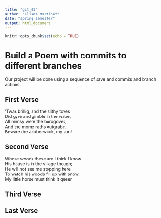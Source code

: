```yaml
---
title: "git_01"
author: "Eliana Martinez"
date: "spring semester"
output: html_document
---
```


```r
knitr::opts_chunk$set(echo = TRUE)
```
# Build a Poem with commits to different branches
Our project will be done using a sequence of save and commits and branch actions.
<!-- Do not modify or change any text in "!--" bracketed areas such as this --- these are instructions to
you, if you change any of this the git program will notice it and compromise your git merging strategy !-->

## First Verse 
<!--Put the first five lines of a poem by Lewis Carrol in this section!-->
’Twas brillig, and the slithy toves         
 Did gyre and gimble in the wabe;            
 All mimsy were the borogoves,               
 And the mome raths outgrabe.                
 Beware the Jabberwock, my son!
 
## Second Verse
<!--Put the first five lines of a poem by Robert Frost here!-->
Whose woods these are I think I know.       
His house is in the village though;   
He will not see me stopping here               
To watch his woods fill up with snow.              
My little horse must think it queer          

## Third Verse
<!--Put the first two verses of The Walrus and the Carpenter here!-->

## Last Verse
<!--Put a short poem you created using chatGPT of 20 to 30 lines,here!-->
